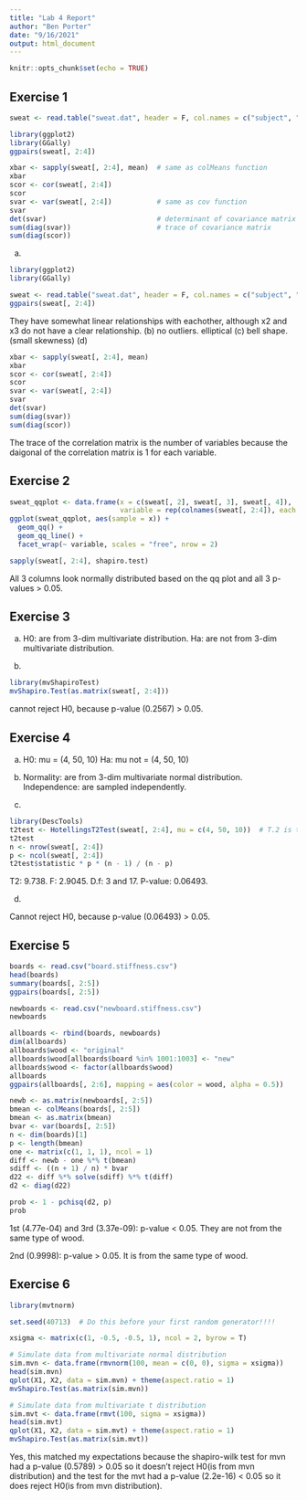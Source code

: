```yaml
---
title: "Lab 4 Report"
author: "Ben Porter"
date: "9/16/2021"
output: html_document
---
```


```r
knitr::opts_chunk$set(echo = TRUE)
```


## Exercise 1
```r
sweat <- read.table("sweat.dat", header = F, col.names = c("subject", "x1", "x2", "x3"))

library(ggplot2)
library(GGally)
ggpairs(sweat[, 2:4])

xbar <- sapply(sweat[, 2:4], mean)  # same as colMeans function
xbar
scor <- cor(sweat[, 2:4])
scor
svar <- var(sweat[, 2:4])           # same as cov function
svar
det(svar)                           # determinant of covariance matrix
sum(diag(svar))                     # trace of covariance matrix
sum(diag(scor))
```

(a)

```r
library(ggplot2)
library(GGally)

sweat <- read.table("sweat.dat", header = F, col.names = c("subject", "x1", "x2", "x3"))
ggpairs(sweat[, 2:4])

```
They have somewhat linear relationships with eachother, although x2 and x3 do not have a clear relationship.
(b)
no outliers. elliptical
(c)
bell shape. (small skewness)
(d)
```r

xbar <- sapply(sweat[, 2:4], mean)
xbar
scor <- cor(sweat[, 2:4])
scor
svar <- var(sweat[, 2:4]) 
svar
det(svar)
sum(diag(svar))
sum(diag(scor))

```
The trace of the correlation matrix is the number of variables because the daigonal of the correlation matrix is 1 for each variable.


## Exercise 2

```r
sweat_qqplot <- data.frame(x = c(sweat[, 2], sweat[, 3], sweat[, 4]),
                           variable = rep(colnames(sweat[, 2:4]), each = nrow(sweat)))
ggplot(sweat_qqplot, aes(sample = x)) +
  geom_qq() +
  geom_qq_line() +
  facet_wrap(~ variable, scales = "free", nrow = 2)

sapply(sweat[, 2:4], shapiro.test)


```
All 3 columns look normally distributed based on the qq plot and all 3 p-values > 0.05.

## Exercise 3

(a)
H0: are from 3-dim multivariate distribution.
Ha: are not from 3-dim multivariate distribution.


(b)
```r
library(mvShapiroTest)
mvShapiro.Test(as.matrix(sweat[, 2:4]))
```
cannot reject H0, because p-value (0.2567) > 0.05.


## Exercise 4
(a)
H0: mu = (4, 50, 10)
Ha: mu not = (4, 50, 10)


(b)
Normality: are from 3-dim multivariate normal distribution.
Independence: are sampled independently.


(c)
```r
library(DescTools)
t2test <- HotellingsT2Test(sweat[, 2:4], mu = c(4, 50, 10))  # T.2 is the scaled value of the T2 statistic
t2test
n <- nrow(sweat[, 2:4])
p <- ncol(sweat[, 2:4])
t2test$statistic * p * (n - 1) / (n - p)


```
T2: 9.738. F: 2.9045. D.f: 3 and 17. P-value: 0.06493.


(d)

Cannot reject H0, because p-value (0.06493) > 0.05.

## Exercise 5
```r
boards <- read.csv("board.stiffness.csv")
head(boards)
summary(boards[, 2:5])
ggpairs(boards[, 2:5])

newboards <- read.csv("newboard.stiffness.csv")
newboards

allboards <- rbind(boards, newboards)
dim(allboards)
allboards$wood <- "original"
allboards$wood[allboards$board %in% 1001:1003] <- "new"
allboards$wood <- factor(allboards$wood)
allboards
ggpairs(allboards[, 2:6], mapping = aes(color = wood, alpha = 0.5))

newb <- as.matrix(newboards[, 2:5])
bmean <- colMeans(boards[, 2:5])
bmean <- as.matrix(bmean)
bvar <- var(boards[, 2:5])
n <- dim(boards)[1]
p <- length(bmean)
one <- matrix(c(1, 1, 1), ncol = 1)
diff <- newb - one %*% t(bmean)
sdiff <- ((n + 1) / n) * bvar
d22 <- diff %*% solve(sdiff) %*% t(diff)
d2 <- diag(d22)

prob <- 1 - pchisq(d2, p)
prob
```

1st (4.77e-04) and 3rd (3.37e-09): p-value < 0.05. They are not from the same type of wood.

2nd (0.9998): p-value > 0.05. It is from the same type of wood.


## Exercise 6
```r
library(mvtnorm)

set.seed(40713)  # Do this before your first random generator!!!!

xsigma <- matrix(c(1, -0.5, -0.5, 1), ncol = 2, byrow = T)

# Simulate data from multivariate normal distribution
sim.mvn <- data.frame(rmvnorm(100, mean = c(0, 0), sigma = xsigma))
head(sim.mvn)
qplot(X1, X2, data = sim.mvn) + theme(aspect.ratio = 1)
mvShapiro.Test(as.matrix(sim.mvn))

# Simulate data from multivariate t distribution
sim.mvt <- data.frame(rmvt(100, sigma = xsigma))
head(sim.mvt)
qplot(X1, X2, data = sim.mvt) + theme(aspect.ratio = 1)
mvShapiro.Test(as.matrix(sim.mvt))
```
Yes, this matched my expectations because the shapiro-wilk test for mvn had a p-value (0.5789) > 0.05 so it doesn't reject H0(is from mvn distribution) and the test for the mvt had a p-value (2.2e-16) < 0.05 so it does reject H0(is from mvn distribution).
